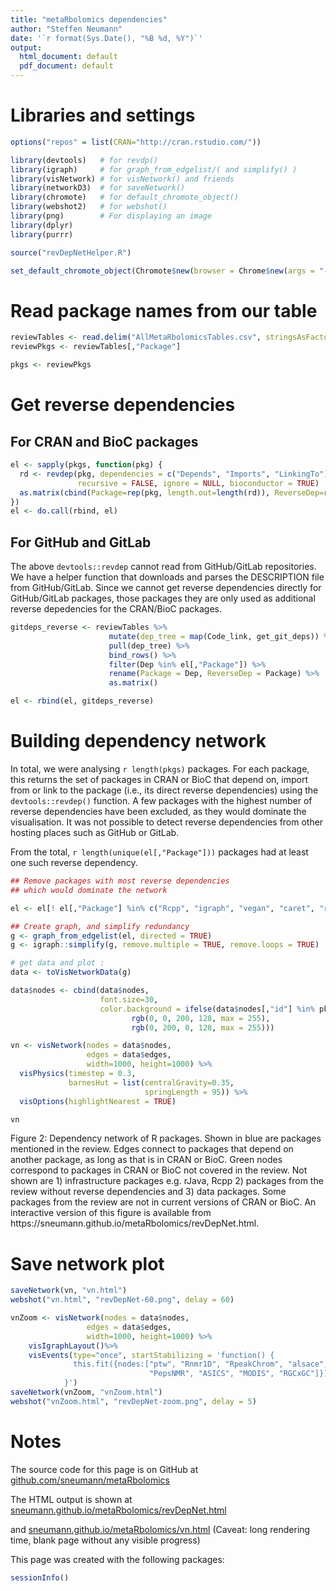 ```yaml
---
title: "metaRbolomics dependencies"
author: "Steffen Neumann"
date: '`r format(Sys.Date(), "%B %d, %Y")`'
output:
  html_document: default
  pdf_document: default
---
```


# Libraries and settings

```r
options("repos" = list(CRAN="http://cran.rstudio.com/"))

library(devtools)   # for revdp()
library(igraph)     # for graph_from_edgelist/( and simplify() )
library(visNetwork) # for visNetwork() and friends
library(networkD3)  # for saveNetwork()
library(chromote)   # for default_chromote_object()
library(webshot2)   # for webshot()
library(png)        # For displaying an image
library(dplyr)
library(purrr)

source("revDepNetHelper.R")

set_default_chromote_object(Chromote$new(browser = Chrome$new(args = "--no-sandbox")))
```



# Read package names from our table

```r
reviewTables <- read.delim("AllMetaRbolomicsTables.csv", stringsAsFactors = FALSE)
reviewPkgs <- reviewTables[,"Package"]

pkgs <- reviewPkgs
```


# Get reverse dependencies
## For CRAN and BioC packages

```r
el <- sapply(pkgs, function(pkg) {
  rd <- revdep(pkg, dependencies = c("Depends", "Imports", "LinkingTo"), 
               recursive = FALSE, ignore = NULL, bioconductor = TRUE)
  as.matrix(cbind(Package=rep(pkg, length.out=length(rd)), ReverseDep=rd))
})
el <- do.call(rbind, el)
```



## For GitHub and GitLab

The above `devtools::revdep`  cannot read from GitHub/GitLab repositories.
We have a helper function that downloads and parses the DESCRIPTION file from GitHub/GitLab.
Since we cannot get reverse dependencies directly for GitHub/GitLab packages, those packages they are only used as additional reverse depedencies for the CRAN/BioC packages.

```r
gitdeps_reverse <- reviewTables %>% 
                      mutate(dep_tree = map(Code_link, get_git_deps)) %>% 
                      pull(dep_tree) %>% 
                      bind_rows() %>% 
                      filter(Dep %in% el[,"Package"]) %>% 
                      rename(Package = Dep, ReverseDep = Package) %>% 
                      as.matrix()

el <- rbind(el, gitdeps_reverse)
```



# Building dependency network

In total, we were analysing `r length(pkgs)` packages.
For each package, this returns the set of packages in CRAN or BioC that depend on, import from or link to the package (i.e., its direct reverse dependencies) using the `devtools::revdep()` function. A few packages with the highest number of reverse dependencies have been excluded, as they would dominate the visualisation. 
It was not possible to detect reverse dependencies from other hosting places such as GitHub or GitLab. 

From the total, `r length(unique(el[,"Package"]))` packages had at least one 
such reverse dependency.

```r

## Remove packages with most reverse dependencies 
## which would dominate the network

el <- el[! el[,"Package"] %in% c("Rcpp", "igraph", "vegan", "caret", "rJava", "reticulate"), ]

## Create graph, and simplify redundancy
g <- graph_from_edgelist(el, directed = TRUE)
g <- igraph::simplify(g, remove.multiple = TRUE, remove.loops = TRUE)

# get data and plot :
data <- toVisNetworkData(g)

data$nodes <- cbind(data$nodes, 
                    font.size=30, 
                    color.background = ifelse(data$nodes[,"id"] %in% pkgs , 
                           rgb(0, 0, 200, 128, max = 255), 
                           rgb(0, 200, 0, 128, max = 255)))

vn <- visNetwork(nodes = data$nodes, 
                 edges = data$edges,
                 width=1000, height=1000) %>% 
  visPhysics(timestep = 0.3,
             barnesHut = list(centralGravity=0.35,
                              springLength = 95)) %>% 
  visOptions(highlightNearest = TRUE)

vn
```

Figure 2: Dependency network of R packages. Shown in blue are packages mentioned in the review. Edges connect to packages that depend on another package, as long as that is in CRAN or BioC. Green nodes correspond to packages in CRAN or BioC not covered in the review. Not shown are 1) infrastructure packages e.g. rJava, Rcpp 2) packages from the review without reverse dependencies and 3) data packages. Some packages from the review are not in current versions of CRAN or BioC. An interactive version of this figure is available from https://sneumann.github.io/metaRbolomics/revDepNet.html.



# Save network plot

```r

saveNetwork(vn, "vn.html")
webshot("vn.html", "revDepNet-60.png", delay = 60)

```

```r

vnZoom <- visNetwork(nodes = data$nodes, 
                 edges = data$edges,
                 width=1000, height=1000) %>% 
    visIgraphLayout()%>%
    visEvents(type="once", startStabilizing = 'function() {
              this.fit({nodes:["ptw", "Rnmr1D", "RpeakChrom", "alsace", 
                               "PepsNMR", "ASICS", "MODIS", "RGCxGC"]})
            }')
saveNetwork(vnZoom, "vnZoom.html")
webshot("vnZoom.html", "revDepNet-zoom.png", delay = 5)

```



# Notes

The source code for this page is on GitHub at [github.com/sneumann/metaRbolomics](https://github.com/sneumann/metaRbolomics)

The HTML output is shown at 
[sneumann.github.io/metaRbolomics/revDepNet.html](https://sneumann.github.io/metaRbolomics/revDepNet.html)

and [sneumann.github.io/metaRbolomics/vn.html](https://sneumann.github.io/metaRbolomics/vn.html) (Caveat: long rendering time, blank page without any visible progress)

This page was created with the following packages:

```r
sessionInfo()
```
